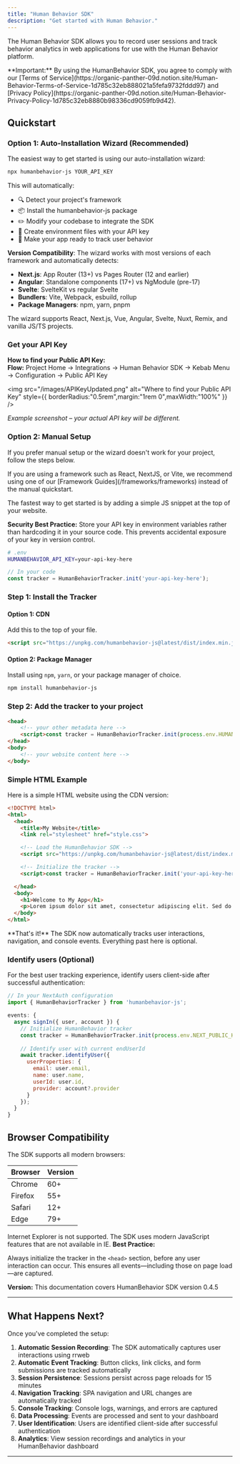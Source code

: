 ```yaml
---
title: "Human Behavior SDK"
description: "Get started with Human Behavior."
---
```


The Human Behavior SDK allows you to record user sessions and track behavior analytics in web applications for use with the Human Behavior platform.

<Warning>
  **Important:** By using the HumanBehavior SDK, you agree to comply with our [Terms of Service](https://organic-panther-09d.notion.site/Human-Behavior-Terms-of-Service-1d785c32eb888021a5fefa9732fddd97) and [Privacy Policy](https://organic-panther-09d.notion.site/Human-Behavior-Privacy-Policy-1d785c32eb8880b98336cd9059fb9d42).
</Warning>

## Quickstart

### Option 1: Auto-Installation Wizard (Recommended)

The easiest way to get started is using our auto-installation wizard:

```bash
npx humanbehavior-js YOUR_API_KEY
```

This will automatically:
- 🔍 Detect your project's framework
- 📦 Install the humanbehavior-js package
- ✏️ Modify your codebase to integrate the SDK
- 🔧 Create environment files with your API key
- 🚀 Make your app ready to track user behavior

**Version Compatibility**: The wizard works with most versions of each framework and automatically detects:
- **Next.js**: App Router (13+) vs Pages Router (12 and earlier)
- **Angular**: Standalone components (17+) vs NgModule (pre-17)
- **Svelte**: SvelteKit vs regular Svelte
- **Bundlers**: Vite, Webpack, esbuild, rollup
- **Package Managers**: npm, yarn, pnpm

<Note>
  The wizard supports React, Next.js, Vue, Angular, Svelte, Nuxt, Remix, and vanilla JS/TS projects.
</Note>

### Get your API Key

<Info>
  <strong>How to find your Public API Key:</strong><br/>
  <b>Flow:</b> Project Home → Integrations → Human Behavior SDK → Kebab Menu → Configuration → Public API Key
</Info>

<img
  src="/images/APIKeyUpdated.png"
  alt="Where to find your Public API Key"
  style={{ borderRadius:"0.5rem",margin:"1rem 0",maxWidth:"100%" }}
/>

<p style={{ fontSize: '0.95em', color: '#888', marginTop: '-0.5rem', marginBottom: '1.5rem' }}><em>Example screenshot – your actual API key will be different.</em></p>

### Option 2: Manual Setup

If you prefer manual setup or the wizard doesn't work for your project, follow the steps below.

<Note>
  If you are using a framework such as React, NextJS, or Vite, we recommend using one of our [Framework Guides](/frameworks/frameworks) instead of the manual quickstart.
</Note>

The fastest way to get started is by adding a simple JS snippet at the top of your website.



<Note>
  <b>Security Best Practice:</b> Store your API key in environment variables rather than hardcoding it in your source code. This prevents accidental exposure of your key in version control.

  <Expandable title="example">

  ```bash
  # .env
  HUMANBEHAVIOR_API_KEY=your-api-key-here
  ```

  ```javascript
// In your code
const tracker = HumanBehaviorTracker.init('your-api-key-here');
```

  </Expandable>
</Note>

### Step 1: Install the Tracker

#### Option 1: CDN

Add this to the top of your file.

```html
<script src="https://unpkg.com/humanbehavior-js@latest/dist/index.min.js"></script>
```

#### Option 2: Package Manager

Install using `npm`, `yarn`, or your package manager of choice.

```bash
npm install humanbehavior-js
```

### Step 2: Add the tracker to your project

```html
<head>
	<!-- your other metadata here -->
	<script>const tracker = HumanBehaviorTracker.init(process.env.HUMANBEHAVIOR_API_KEY);</script>
</head>
<body>
	<!-- your website content here -->
</body>
```

### Simple HTML Example

Here is a simple HTML website using the CDN version:

```html
<!DOCTYPE html>
<html>
  <head>
    <title>My Website</title>
    <link rel="stylesheet" href="style.css">

    <!-- Load the HumanBehavior SDK -->
    <script src="https://unpkg.com/humanbehavior-js@latest/dist/index.min.js"></script>

    <!-- Initialize the tracker -->
    <script>const tracker = HumanBehaviorTracker.init('your-api-key-here');</script>

  </head>
  <body>
    <h1>Welcome to My App</h1>
    <p>Lorem ipsum dolor sit amet, consectetur adipiscing elit. Sed do eiusmod tempor incididunt ut labore et dolore magna aliqua.</p>
  </body>
</html>
```

<Note>
  **That's it!** The SDK now automatically tracks user interactions, navigation, and console events. Everything past here is optional.
</Note>

### Identify users (Optional)

For the best user tracking experience, identify users client-side after successful authentication:

```javascript
// In your NextAuth configuration
import { HumanBehaviorTracker } from 'humanbehavior-js';

events: {
  async signIn({ user, account }) {
    // Initialize HumanBehavior tracker
    const tracker = HumanBehaviorTracker.init(process.env.NEXT_PUBLIC_HUMAN_BEHAVIOR_API_KEY);
    
    // Identify user with current endUserId
    await tracker.identifyUser({
      userProperties: {
        email: user.email,
        name: user.name,
        userId: user.id,
        provider: account?.provider
      }
    });
  }
}
```

## Browser Compatibility

The SDK supports all modern browsers:

| Browser | Version |
| ------- | ------- |
| Chrome  | 60\+    |
| Firefox | 55\+    |
| Safari  | 12\+    |
| Edge    | 79\+    |

<Warning>
  Internet Explorer is not supported. The SDK uses modern JavaScript features that are not available in IE.
</Warning>



<Note>
  <b>Best Practice:</b>

  Always initialize the tracker in the <code>\<head\></code> section, before any user interaction can occur. This ensures all events—including those on page load—are captured.
</Note>

<Note>
  <b>Version:</b> This documentation covers HumanBehavior SDK version 0.4.5
</Note>

---

## What Happens Next?

Once you've completed the setup:

1. **Automatic Session Recording**: The SDK automatically captures user interactions using rrweb
2. **Automatic Event Tracking**: Button clicks, link clicks, and form submissions are tracked automatically
3. **Session Persistence**: Sessions persist across page reloads for 15 minutes
4. **Navigation Tracking**: SPA navigation and URL changes are automatically tracked
5. **Console Tracking**: Console logs, warnings, and errors are captured
6. **Data Processing**: Events are processed and sent to your dashboard
7. **User Identification**: Users are identified client-side after successful authentication
8. **Analytics**: View session recordings and analytics in your HumanBehavior dashboard

---
